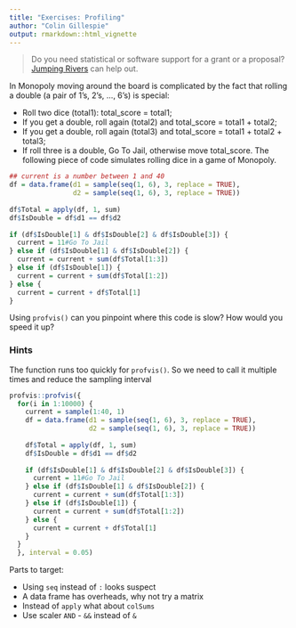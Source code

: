 ```yaml
---
title: "Exercises: Profiling"
author: "Colin Gillespie"
output: rmarkdown::html_vignette
---
```

<!--
%\VignetteEngine{knitr::rmarkdown}
%\VignetteIndexEntry{Exercises: Profiling}
-->

> Do you need statistical or software support for a grant or a proposal? 
> [Jumping Rivers](https://www.jumpingrivers.com) can help out.

In Monopoly moving around the board is complicated by the fact that rolling a double 
(a pair of 1's, 2's, ..., 6's) is special:

  * Roll two dice (total1): total_score = total1;
  * If you get a double, roll again (total2) and total_score = total1 + total2;
  * If you get a double, roll again (total3) and total_score = total1 + total2 + total3;
  * If roll three is a double, Go To Jail, otherwise move total_score.
The following piece of code simulates rolling dice in a game of Monopoly. 
```r
## current is a number between 1 and 40
df = data.frame(d1 = sample(seq(1, 6), 3, replace = TRUE),
                d2 = sample(seq(1, 6), 3, replace = TRUE))
  
df$Total = apply(df, 1, sum)
df$IsDouble = df$d1 == df$d2
  
if (df$IsDouble[1] & df$IsDouble[2] & df$IsDouble[3]) {
  current = 11#Go To Jail
} else if (df$IsDouble[1] & df$IsDouble[2]) {
  current = current + sum(df$Total[1:3])
} else if (df$IsDouble[1]) {
  current = current + sum(df$Total[1:2])
} else {
  current = current + df$Total[1]
}
```

Using `profvis()` can you pinpoint where this code is slow? How would you speed it up?

### Hints {-}

The function runs too quickly for `profvis()`. So we need to call it multiple times
and reduce the sampling interval
```r
profvis::profvis({
  for(i in 1:10000) {
    current = sample(1:40, 1)
    df = data.frame(d1 = sample(seq(1, 6), 3, replace = TRUE),
                    d2 = sample(seq(1, 6), 3, replace = TRUE))
    
    df$Total = apply(df, 1, sum)
    df$IsDouble = df$d1 == df$d2
    
    if (df$IsDouble[1] & df$IsDouble[2] & df$IsDouble[3]) {
      current = 11#Go To Jail
    } else if (df$IsDouble[1] & df$IsDouble[2]) {
      current = current + sum(df$Total[1:3])
    } else if (df$IsDouble[1]) {
      current = current + sum(df$Total[1:2])
    } else {
      current = current + df$Total[1]
    }
  }
  }, interval = 0.05)
```
Parts to target:

  * Using `seq` instead of `:` looks suspect
  * A data frame has overheads, why not try a matrix
  * Instead of `apply` what about `colSums`
  * Use scaler `AND` - `&&` instead of `&`


